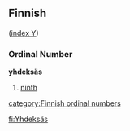 ==Finnish==
([[Wiktionary:Finnish_index_y|index Y]])

===Ordinal Number===
'''yhdeksäs'''
#[[ninth]]

[[category:Finnish ordinal numbers]]

[[fi:Yhdeksäs]]